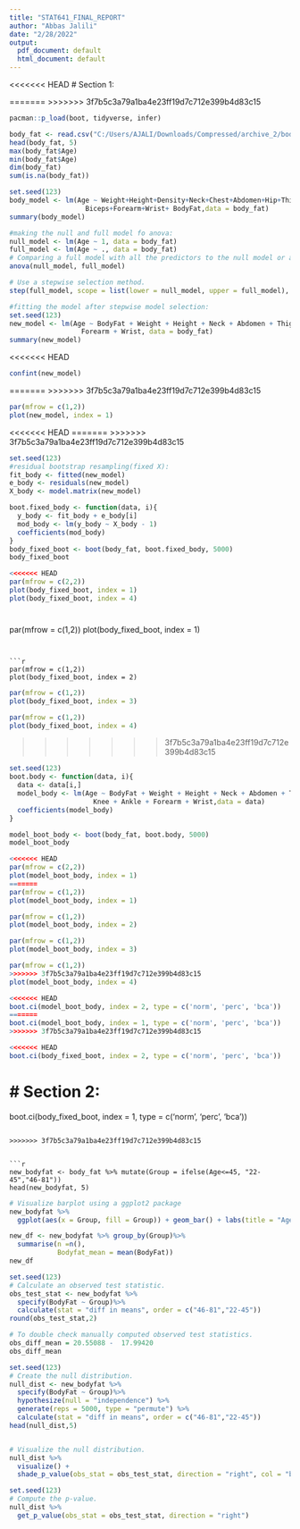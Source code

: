 ```yaml
---
title: "STAT641_FINAL_REPORT"
author: "Abbas Jalili"
date: "2/28/2022"
output:
  pdf_document: default
  html_document: default
---
```


<<<<<<< HEAD
# Section 1:

=======
>>>>>>> 3f7b5c3a79a1ba4e23ff19d7c712e399b4d83c15
```r
pacman::p_load(boot, tidyverse, infer)
```


```r
body_fat <- read.csv("C:/Users/AJALI/Downloads/Compressed/archive_2/bodyfat.csv")
head(body_fat, 5)
max(body_fat$Age)
min(body_fat$Age)
dim(body_fat)
sum(is.na(body_fat))
```

\newpage

```r
set.seed(123)
body_model <- lm(Age ~ Weight+Height+Density+Neck+Chest+Abdomen+Hip+Thigh+Knee+Ankle+
                   Biceps+Forearm+Wrist+ BodyFat,data = body_fat)
summary(body_model)
```


```r
#making the null and full model fo anova:
null_model <- lm(Age ~ 1, data = body_fat)
full_model <- lm(Age ~ ., data = body_fat)
# Comparing a full model with all the predictors to the null model or an initial model.
anova(null_model, full_model)
```


```r
# Use a stepwise selection method.
step(full_model, scope = list(lower = null_model, upper = full_model), trace = 0)
```





```r
#fitting the model after stepwise model selection:
set.seed(123)
new_model <- lm(Age ~ BodyFat + Weight + Height + Neck + Abdomen + Thigh + Knee + Ankle + 
                  Forearm + Wrist, data = body_fat)
summary(new_model)
```

<<<<<<< HEAD
```r
confint(new_model)
```




=======
>>>>>>> 3f7b5c3a79a1ba4e23ff19d7c712e399b4d83c15

```r
par(mfrow = c(1,2))
plot(new_model, index = 1)
```

<<<<<<< HEAD
\newpage
=======
\neapage
>>>>>>> 3f7b5c3a79a1ba4e23ff19d7c712e399b4d83c15

```r
set.seed(123)
#residual bootstrap resampling(fixed X):
fit_body <- fitted(new_model)
e_body <- residuals(new_model)
X_body <- model.matrix(new_model)

boot.fixed_body <- function(data, i){
  y_body <- fit_body + e_body[i]
  mod_body <- lm(y_body ~ X_body - 1)
  coefficients(mod_body)
}
body_fixed_boot <- boot(body_fat, boot.fixed_body, 5000)
body_fixed_boot
```

```r
<<<<<<< HEAD
par(mfrow = c(2,2))
plot(body_fixed_boot, index = 1)
plot(body_fixed_boot, index = 4)
```


\newpage
=======
par(mfrow = c(1,2))
plot(body_fixed_boot, index = 1)
```


```r
par(mfrow = c(1,2))
plot(body_fixed_boot, index = 2)
```

```r
par(mfrow = c(1,2))
plot(body_fixed_boot, index = 3)
```

```r
par(mfrow = c(1,2))
plot(body_fixed_boot, index = 4)
```

>>>>>>> 3f7b5c3a79a1ba4e23ff19d7c712e399b4d83c15

```r
set.seed(123)
boot.body <- function(data, i){
  data <- data[i,]
  model_body <- lm(Age ~ BodyFat + Weight + Height + Neck + Abdomen + Thigh + 
                     Knee + Ankle + Forearm + Wrist,data = data)
  coefficients(model_body)
}

model_boot_body <- boot(body_fat, boot.body, 5000)
model_boot_body
```

```r
<<<<<<< HEAD
par(mfrow = c(2,2))
plot(model_boot_body, index = 1)
=======
par(mfrow = c(1,2))
plot(model_boot_body, index = 1)
```

```r
par(mfrow = c(1,2))
plot(model_boot_body, index = 2)
```


```r
par(mfrow = c(1,2))
plot(model_boot_body, index = 3)
```

```r
par(mfrow = c(1,2))
>>>>>>> 3f7b5c3a79a1ba4e23ff19d7c712e399b4d83c15
plot(model_boot_body, index = 4)
```



```r
<<<<<<< HEAD
boot.ci(model_boot_body, index = 2, type = c('norm', 'perc', 'bca'))
=======
boot.ci(model_boot_body, index = 1, type = c('norm', 'perc', 'bca'))
>>>>>>> 3f7b5c3a79a1ba4e23ff19d7c712e399b4d83c15
```


```r
<<<<<<< HEAD
boot.ci(body_fixed_boot, index = 2, type = c('norm', 'perc', 'bca'))
```

# Section 2:
=======
boot.ci(body_fixed_boot, index = 1, type = c('norm', 'perc', 'bca'))
```

>>>>>>> 3f7b5c3a79a1ba4e23ff19d7c712e399b4d83c15


```r
new_bodyfat <- body_fat %>% mutate(Group = ifelse(Age<=45, "22-45","46-81"))
head(new_bodyfat, 5)
```




```r
# Visualize barplot using a ggplot2 package
new_bodyfat %>%
  ggplot(aes(x = Group, fill = Group)) + geom_bar() + labs(title = "Age 22-45 Versus Age 46-81 Group", x = "Groups", y = "Count") +theme(panel.grid.major = element_blank())
```




```r
new_df <- new_bodyfat %>% group_by(Group)%>%
  summarise(n =n(),
            Bodyfat_mean = mean(BodyFat))
new_df
```


```r
set.seed(123)
# Calculate an observed test statistic.
obs_test_stat <- new_bodyfat %>%
  specify(BodyFat ~ Group)%>%
  calculate(stat = "diff in means", order = c("46-81","22-45"))
round(obs_test_stat,2)

# To double check manually computed observed test statistics.
obs_diff_mean = 20.55088 -	17.99420	 
obs_diff_mean
```


```r
set.seed(123)
# Create the null distribution.
null_dist <- new_bodyfat %>%
  specify(BodyFat ~ Group)%>%
  hypothesize(null = "independence") %>%
  generate(reps = 5000, type = "permute") %>%
  calculate(stat = "diff in means", order = c("46-81","22-45"))
head(null_dist,5)


# Visualize the null distribution.
null_dist %>%
  visualize() +
  shade_p_value(obs_stat = obs_test_stat, direction = "right", col = "blue", lty = 1, lwd = 1)
```

```r
set.seed(123)
# Compute the p-value.
null_dist %>%
  get_p_value(obs_stat = obs_test_stat, direction = "right")
```